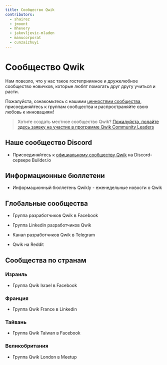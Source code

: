 ```yaml
---
title: Сообщество Qwik
contributors:
  - shairez
  - jmoont
  - mhevery
  - jakovljevic-mladen
  - manucorporat
  - cunzaizhuyi
---
```



# Сообщество Qwik

Нам повезло, что у нас такое гостеприимное и дружелюбное сообщество новичков, которые любят помогать друг другу учиться и расти.

Пожалуйста, ознакомьтесь с нашими [ценностями сообщества](/community/values), присоединяйтесь к группам сообщества и распространяйте свою любовь к инновациям!

> Хотите создать местное сообщество Qwik?
> [Пожалуйста, подайте здесь заявку на участие в программе Qwik Community Leaders](https://forms.gle/S1rxiKiVdhZqkk8RA)

## Наше сообщество Discord

- <DiscordLogo /> Присоединяйтесь к [официальному сообществу Qwik](https://qwik.builder.io/chat) на Discord-сервере Builder.io

## Информационные бюллетени

- <GroupLink link="https://qwiknewsletter.com">
    Информационный бюллетень Qwikly - еженедельные новости о Qwik
  </GroupLink>

## Глобальные сообщества

- <FacebookLogo /><GroupLink link="https://www.facebook.com/groups/qwikdevs">Группа разработчиков Qwik в Facebook</GroupLink>

- <LinkedInLogo /><GroupLink link="https://www.linkedin.com/groups/12677766/">Группа Linkedin разработчиков Qwik</GroupLink>

- <TelegramLogo /><GroupLink link="https://t.me/qwikdevs">Канал разработчиков Qwik в Telegram</GroupLink>

- <RedditLogo /><GroupLink link="https://www.reddit.com/r/qwik/">Qwik на Reddit</GroupLink>

## Сообщества по странам

### Израиль

- <FacebookLogo /><GroupLink link="https://www.facebook.com/groups/qwikisrael">Группа Qwik Israel в Facebook</GroupLink>

### Франция

- <LinkedInLogo /><GroupLink link="https://www.linkedin.com/groups/14153723/">Группа Qwik France в Linkedin</GroupLink>

### Тайвань

- <FacebookLogo /><GroupLink link="https://www.facebook.com/groups/836365297555873">Группа Qwik Taiwan в Facebook</GroupLink>

### Великобритания

- <MeetupLogo /><GroupLink link="https://www.meetup.com/qwik-london/">Группа Qwik London в Meetup</GroupLink>
